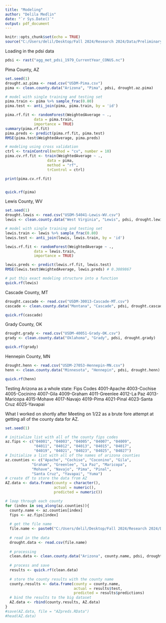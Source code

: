 ---
title: "Modeling"
author: "Delila Medlin"
date: "`r Sys.Date()`"
output: pdf_document
---

```{r setup, include=FALSE}
knitr::opts_chunk$set(echo = TRUE)
source("C:/Users/delil/Desktop/Fall 2024/Research 2024/Data/Preliminary_modeling/drought_functions.R")
```

Loading in the pdsi data
```{r}
pdsi <- rast("agg_met_pdsi_1979_CurrentYear_CONUS.nc")
```

Pima County, AZ
```{r}
set.seed(1)
drought.az.pima <- read.csv("USDM-Pima.csv")
pima <- clean.county.data("Arizona", "Pima", pdsi, drought.az.pima)

# model with single training and testing set
pima.train <- pima %>% sample_frac(0.80)
pima.test <- anti_join(pima, pima.train, by = 'id')

pima.rf.fit <- randomForest(WeightedAverage ~ ., 
             data = pima.train, 
             importance = TRUE)
summary(pima.rf.fit)
pima.preds <- predict(pima.rf.fit, pima.test)
RMSE(pima.test$WeightedAverage, pima.preds)

# modeling using cross validation
ctrl <- trainControl(method = "cv", number = 10)
pima.cv.rf.fit <- train(WeightedAverage ~ ., 
                   data = pima, 
                   method = "rf", 
                   trControl = ctrl)

print(pima.cv.rf.fit)


quick.rf(pima)
```

Lewis County, WV
```{r}
set.seed(1)
drought.lewis <- read.csv("USDM-54041-Lewis-WV.csv")
lewis <- clean.county.data("West Virginia", "Lewis", pdsi, drought.lewis)

# model with single training and testing set
lewis.train <- lewis %>% sample_frac(0.80)
lewis.test <- anti_join(lewis, lewis.train, by = 'id')

lewis.rf.fit <- randomForest(WeightedAverage ~ ., 
             data = lewis.train, 
             importance = TRUE)

lewis.preds <- predict(lewis.rf.fit, lewis.test)
RMSE(lewis.test$WeightedAverage, lewis.preds) # 0.3089867

# put this exact modeling structure into a function
quick.rf(lewis)

```
Cascade County, MT
```{r}
drought.cascade <- read.csv("USDM-30013-Cascade-MT.csv")
cascade <- clean.county.data("Montana", "Cascade", pdsi, drought.cascade)

quick.rf(cascade)
```

Grady County, OK
```{r}
drought.grady <- read.csv("USDM-40051-Grady-OK.csv")
grady <- clean.county.data("Oklahoma", "Grady", pdsi, drought.grady)

quick.rf(grady)
```

Hennepin County, MN
```{r}
drought.henn <- read.csv("USDM-27053-Hennepin-MN.csv")
henn <- clean.county.data("Minnesota", "Hennepin", pdsi, drought.henn)

quick.rf(henn)
```

Testing Arizona as a whole state: Fips Codes 
4001-Apache
4003-Cochise
4005-Cocinino
4007-Gila
4009-Graham
4011-Greenlee
4012-La Paz
4013-Maricopa
4015-Mohave
4017-Navajo
4019-Pima
4021-Pinal
4023-Santa Cruz
4025-Yavapai

What I worked on shortly after Meeting on 1/22 as a brute fore attempt at getting all of the county data for AZ.  
```{r}
set.seed(1)

# initialize list with all of the county fips codes
az.fips <- c("04001", "04003", "04005", "04007", "04009", 
             "04011", "04012", "04013", "04015", "04017", 
             "04019", "04021", "04023", "04025", "04027")
# Initialize a list with all of the names of arizona counties
az.counties <- c("Apache", "Cochise", "Coconino", "Gila", 
            "Graham", "Greenlee", "La Paz", "Maricopa",
            "Mohave", "Navajo", "Pima", "Pinal", 
            "Santa Cruz", "Yavapai", "Yuma")
# create df to store the data from AZ
AZ.data <- data.frame(county = character(), 
                      actual = numeric(),
                      predicted = numeric())

# loop through each county 
for (index in seq_along(az.counties)){
  county.name <- az.counties[index]
  fips <- az.fips[index]
  
  # get the file name 
  file.name <- paste0("C:/Users/delil/Desktop/Fall 2024/Research 2024/Data/Preliminary_modeling/AZ_Counties/USDM-", fips, ".csv")
  
  # read in the data
  drought.data <- read.csv(file.name)
  
  # processing 
  clean.data <- clean.county.data("Arizona", county.name, pdsi, drought.data)  
  
  # process and save 
  results <- quick.rf(clean.data)
  
  # store the county results with the county name 
  county.results <- data.frame(county = county.name,
                               actual = results$test,
                               predicted = results$predictions)
  # bind the results to the big dataset
  AZ.data <- rbind(county.results, AZ.data)
}
#save(AZ.data, file = "AZpreds.RData")
#head(AZ.data)
```
